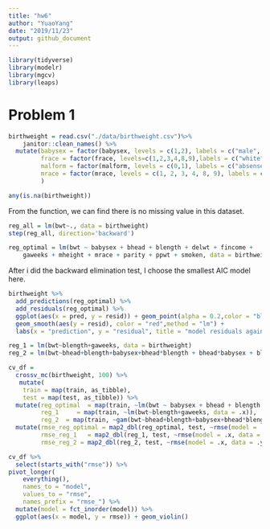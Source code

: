 ```yaml
---
title: "hw6"
author: "YuaoYang"
date: "2019/11/23"
output: github_document
---
```

```r
library(tidyverse)
library(modelr)
library(mgcv)
library(leaps)   
```


# Problem 1
```r
birthweight = read.csv("./data/birthweight.csv")%>% 
    janitor::clean_names() %>% 
  mutate(babysex = factor(babysex, levels = c(1,2), labels = c("male", "female")),
         frace = factor(frace, levels=c(1,2,3,4,8,9),labels = c("white", "black", "ssian", "puerto rican", "other", "unknown")),
         malform = factor(malform, levels = c(0,1), labels = c("absense", "present")),
         mrace = factor(mrace, levels = c(1, 2, 3, 4, 8, 9), labels = c("white", "black", "asian", "puerto rican", "other", "unknown"))
         )

any(is.na(birthweight))

```
From the function, we can find there is no missing value in this dataset.

```r
reg_all = lm(bwt~., data = birthweight) 
step(reg_all, direction='backward')

reg_optimal = lm(bwt ~ babysex + bhead + blength + delwt + fincome + 
    gaweeks + mheight + mrace + parity + ppwt + smoken, data = birthweight)
```
After i did the backward elimination test, I choose the smallest AIC model here.

```r
birthweight %>% 
  add_predictions(reg_optimal) %>% 
  add_residuals(reg_optimal) %>% 
  ggplot(aes(x = pred, y = resid)) + geom_point(alpha = 0.2,color = "black") + 
  geom_smooth(aes(y = resid), color = "red",method = "lm") +
  labs(x = "prediction", y = "residual", title = "model residuals against fitted values")
```

```r
reg_1 = lm(bwt~blength+gaweeks, data = birthweight)
reg_2 = lm(bwt~bhead+blength+babysex+bhead*blength + bhead*babysex + blength*babysex + bhead*blength*babysex, data = birthweight)
```

```r

cv_df = 
  crossv_mc(birthweight, 100) %>%
   mutate(
    train = map(train, as_tibble),
    test = map(test, as_tibble)) %>%
  mutate(reg_optimal  = map(train, ~lm(bwt ~ babysex + bhead + blength + delwt + fincome + gaweeks + mheight + mrace + parity + ppwt + smoken, data = .x)),
         reg_1     = map(train, ~lm(bwt~blength+gaweeks, data = .x)),
         reg_2  = map(train, ~gam(bwt~bhead+blength+babysex+bhead*blength + bhead*babysex + blength*babysex + bhead*blength*babysex, data = as_tibble(.x)))) %>% 
  mutate(rmse_reg_optimal = map2_dbl(reg_optimal, test, ~rmse(model = .x, data = .y)),
         rmse_reg_1   = map2_dbl(reg_1, test, ~rmse(model = .x, data = .y)),
         rmse_reg_2 = map2_dbl(reg_2, test, ~rmse(model = .x, data = .y)))
```

```r
cv_df %>% 
  select(starts_with("rmse")) %>% 
pivot_longer(
    everything(),
    names_to = "model", 
    values_to = "rmse",
    names_prefix = "rmse_") %>% 
  mutate(model = fct_inorder(model)) %>% 
  ggplot(aes(x = model, y = rmse)) + geom_violin()
```